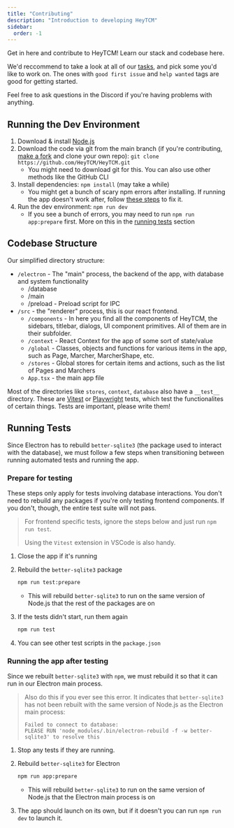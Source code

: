 ```yaml
---
title: "Contributing"
description: "Introduction to developing HeyTCM"
sidebar:
  order: -1
---
```



Get in here and contribute to HeyTCM! Learn our stack and codebase here.

We'd reccommend to take a look at all of our [tasks](https://github.com/HeyTCM/HeyTCM/issues), and pick some you'd like to work on. The ones with `good first issue` and `help wanted` tags are good for getting started.

Feel free to ask questions in the Discord if you're having problems with anything.

<LinkCard title="Stack" href="/developers/stack/" />
<LinkCard
  title="Discord"
  href="https://discord.com/invite/eTsQ98uZzq"
  description="Go to #developers for support!"
/>

## Running the Dev Environment

<Steps>

1. Download & install [Node.js](https://nodejs.org/en)
2. Download the code via git from the main branch (if you're contributing, [make a fork](https://github.com/HeyTCM/HeyTCM/fork) and clone your own repo): `git clone https://github.com/HeyTCM/HeyTCM.git`
   - You might need to download git for this. You can also use other methods like the GitHub CLI
3. Install dependencies: `npm install` (may take a while)
   - You might get a bunch of scary npm errors after installing. If running the app doesn't work after, follow [these steps](https://github.com/Automattic/node-canvas?tab=readme-ov-file#compiling) to fix it.
4. Run the dev environment: `npm run dev`
   - If you see a bunch of errors, you may need to run `npm run app:prepare` first. More on this in the [running tests](#running-tests) section

</Steps>

## Codebase Structure

Our simplified directory structure:

- `/electron` - The "main" process, the backend of the app, with database and system functionality
  - /database
  - /main
  - /preload - Preload script for IPC
- `/src` - the "renderer" process, this is our react frontend.
  - `/components` - In here you find all the components of HeyTCM, the sidebars, titlebar, dialogs, UI component primitives. All of them are in their subfolder.
  - `/context` - React Context for the app of some sort of state/value
  - `/global` - Classes, objects and functions for various items in the app, such as Page, Marcher, MarcherShape, etc.
  - `/stores` - Global stores for certain items and actions, such as the list of Pages and Marchers
  - `App.tsx` - the main app file

Most of the directories like `stores`, `context`, `database` also have a `__test__` directory. These are [Vitest](https://vitest.dev/) or [Playwright](https://playwright.dev/) tests, which test the functionalites of certain things. Tests are important, please write them!

## Running Tests

Since Electron has to rebuild `better-sqlite3` (the package used to interact with the database), we must follow a few steps when transitioning between running automated tests and running the app.

### Prepare for testing

These steps only apply for tests involving database interactions.
You don't need to rebuild any packages if you're only testing frontend components.
If you don't, though, the entire test suite will not pass.

> For frontend specific tests, ignore the steps below and just run `npm run test`.
>
> Using the `Vitest` extension in VSCode is also handy.

<Steps>

1. Close the app if it's running
1. Rebuild the `better-sqlite3` package

   ```bash
   npm run test:prepare
   ```

   - This will rebuild `better-sqlite3` to run on the same version of Node.js that the rest of the packages are on

1. If the tests didn't start, run them again

   ```bash
   npm run test
   ```

1. You can see other test scripts in the `package.json`

</Steps>

### Running the app after testing

Since we rebuilt `better-sqlite3` with `npm`, we must rebuild it so that it can run in our Electron main process.

> Also do this if you ever see this error. It indicates that `better-sqlite3` has not been rebuilt with the same version of Node.js as the Electron main process:
>
> ```
> Failed to connect to database:
> PLEASE RUN 'node_modules/.bin/electron-rebuild -f -w better-sqlite3' to resolve this
> ```

<Steps>

1. Stop any tests if they are running.
1. Rebuild `better-sqlite3` for Electron

   ```bash
   npm run app:prepare
   ```

   - This will rebuild `better-sqlite3` to run on the same version of Node.js that the Electron main process is on

1. The app should launch on its own, but if it doesn't you can run `npm run dev` to launch it.

</Steps>
